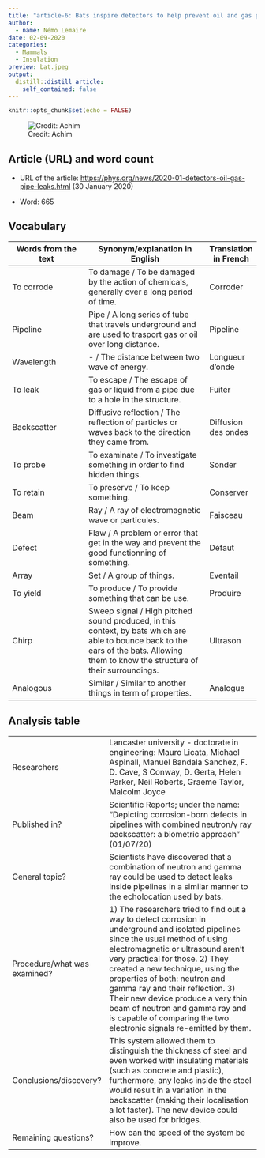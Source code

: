 ```yaml
---
title: "article-6: Bats inspire detectors to help prevent oil and gas pipe leaks"
author:
  - name: Némo Lemaire
date: 02-09-2020
categories: 
  - Mammals
  - Insulation
preview: bat.jpeg
output:
  distill::distill_article:
    self_contained: false
---
```


```r
knitr::opts_chunk$set(echo = FALSE)
```

![Credit: Achim](bat.jpeg)


## Article (URL) and word count

* URL of the article: <https://phys.org/news/2020-01-detectors-oil-gas-pipe-leaks.html> (30 January 2020)

* Word: 665

## Vocabulary 

| Words from the text | Synonym/explanation in English | Translation in French|
| ------------------- | ------------------------------ |------------|
| To corrode | To damage / To be damaged by the action of chemicals, generally over a long period of time. | Corroder |
| Pipeline | Pipe / A long series of tube that travels underground and are used to trasport gas or oil over long distance. | Pipeline |
| Wavelength | - / The distance between two wave of energy. | Longueur d'onde |
| To leak | To escape / The escape of gas or liquid from a pipe due to a hole in the structure. | Fuiter |
| Backscatter | Diffusive reflection / The reflection of particles or waves back to the direction they came from. | Diffusion des ondes |
| To probe | To examinate / To investigate something in order to find hidden things. | Sonder |
| To retain | To preserve / To keep something. | Conserver |
| Beam | Ray / A ray of electromagnetic wave or particules. | Faisceau |
| Defect | Flaw / A problem or error that get in the way and prevent the good functionning of something. | Défaut |
| Array | Set / A group of things. | Eventail |
| To yield | To produce / To provide something that can be use. | Produire |
| Chirp | Sweep signal / High pitched sound produced, in this context, by bats which are able to bounce back to the ears of the bats. Allowing them to know the structure of their surroundings. | Ultrason |
| Analogous | Similar / Similar to another things in term of properties. | Analogue |

## Analysis table

|                              |                                                                     |
| ---------------------------- | ------------------------------------------------------------------- |
| Researchers                  | Lancaster university - doctorate in engineering: Mauro Licata, Michael Aspinall, Manuel Bandala Sanchez, F. D. Cave, S Conway, D. Gerta, Helen Parker, Neil Roberts, Graeme Taylor, Malcolm Joyce |
| Published in?                | Scientific Reports; under the name: "Depicting corrosion-born defects in pipelines with combined neutron/γ ray backscatter: a biometric approach" (01/07/20) |
| General topic?               | Scientists have discovered that a combination of neutron and gamma ray could be used to detect leaks inside pipelines in a similar manner to the echolocation used by bats. |
| Procedure/what was examined? | 1) The researchers tried to find out a way to detect corrosion in underground and isolated pipelines since the usual method of using electromagnetic or ultrasound aren't very practical for those. 2) They created a new technique, using the properties of both: neutron and gamma ray and their reflection. 3) Their new device produce a very thin beam of neutron and gamma ray and is capable of comparing the two electronic signals re-emitted by them.|
| Conclusions/discovery?       | This system allowed them to distinguish the thickness of steel and even worked with insulating materials (such as concrete and plastic), furthermore, any leaks inside the steel would result in a variation in the backscatter (making their localisation a lot faster). The new device could also be used for bridges.|
| Remaining questions?         | How can the speed of the system be improve. |

